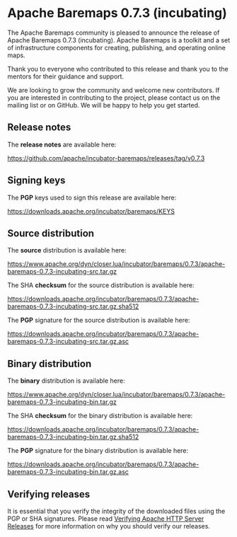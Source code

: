 # Apache Baremaps 0.7.3 (incubating)

The Apache Baremaps community is pleased to announce the release of Apache Baremaps 0.7.3 (incubating).
Apache Baremaps is a toolkit and a set of infrastructure components for creating, publishing, and operating online maps.

Thank you to everyone who contributed to this release and thank you to the mentors for their guidance and support.

We are looking to grow the community and welcome new contributors.
If you are interested in contributing to the project, please contact us on the mailing list or on GitHub.
We will be happy to help you get started.

## Release notes

The **release notes** are available here:

https://github.com/apache/incubator-baremaps/releases/tag/v0.7.3

## Signing keys

The **PGP** keys used to sign this release are available here:

https://downloads.apache.org/incubator/baremaps/KEYS

## Source distribution

The **source** distribution is available here:

https://www.apache.org/dyn/closer.lua/incubator/baremaps/0.7.3/apache-baremaps-0.7.3-incubating-src.tar.gz

The SHA **checksum** for the source distribution is available here:

https://downloads.apache.org/incubator/baremaps/0.7.3/apache-baremaps-0.7.3-incubating-src.tar.gz.sha512

The **PGP** signature for the source distribution is available here:

https://downloads.apache.org/incubator/baremaps/0.7.3/apache-baremaps-0.7.3-incubating-src.tar.gz.asc

## Binary distribution

The **binary** distribution is available here:

https://www.apache.org/dyn/closer.lua/incubator/baremaps/0.7.3/apache-baremaps-0.7.3-incubating-bin.tar.gz

The SHA **checksum** for the binary distribution is available here:

https://downloads.apache.org/incubator/baremaps/0.7.3/apache-baremaps-0.7.3-incubating-bin.tar.gz.sha512

The **PGP** signature for the binary distribution is available here:

https://downloads.apache.org/incubator/baremaps/0.7.3/apache-baremaps-0.7.3-incubating-bin.tar.gz.asc

## Verifying releases

It is essential that you verify the integrity of the downloaded files using the PGP or SHA signatures.
Please read [Verifying Apache HTTP Server Releases](https://www.apache.org/info/verification.html) for more information on why you should verify our releases.
